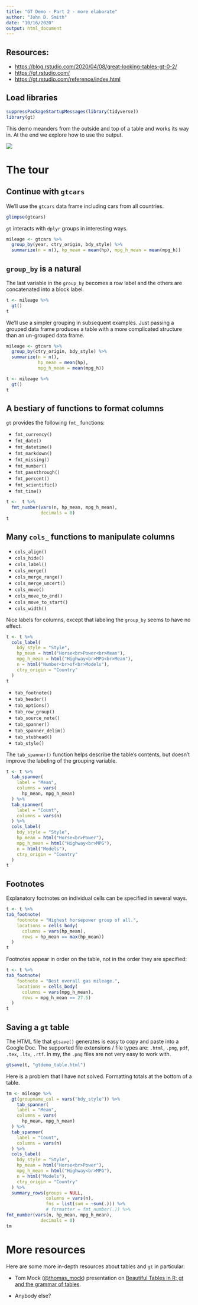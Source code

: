 ```yaml
---
title: "GT Demo - Part 2 - more elaborate"
author: "John D. Smith"
date: "10/16/2020"
output: html_document
---
```


## Resources:

-   <https://blog.rstudio.com/2020/04/08/great-looking-tables-gt-0-2/>
-   <https://gt.rstudio.com/>
-   <https://gt.rstudio.com/reference/index.html>

## Load libraries

```r
suppressPackageStartupMessages(library(tidyverse))
library(gt)
```

This demo meanders from the outside and top of a table and works its way in. At the end we explore how to use the output.

![](img/gt_parts_of_a_table.svg)

# The tour

## Continue with `gtcars`

We'll use the `gtcars` data frame including cars from all countries.

```r
glimpse(gtcars)
```

`gt` interacts with `dplyr` groups in interesting ways.

```r
mileage <- gtcars %>% 
  group_by(year, ctry_origin, bdy_style) %>% 
  summarize(n = n(), hp_mean = mean(hp), mpg_h_mean = mean(mpg_h))
```

## `group_by` is a natural

The last variable in the `group_by` becomes a row label and the others are concatenated into a block label.

```r
t <- mileage %>%
  gt()
t
```

We'll use a simpler grouping in subsequent examples. Just passing a grouped data frame produces a table with a more complicated structure than an un-grouped data frame.

```r
mileage <- gtcars %>%
  group_by(ctry_origin, bdy_style) %>%
  summarize(n = n(),
            hp_mean = mean(hp),
            mpg_h_mean = mean(mpg_h))

t <- mileage %>%
  gt()
t
```

## A bestiary of functions to format columns

`gt` provides the following `fmt_` functions:

-   `fmt_currency()`
-   `fmt_date()`
-   `fmt_datetime()`
-   `fmt_markdown()`
-   `fmt_missing()`
-   `fmt_number()`
-   `fmt_passthrough()`
-   `fmt_percent()`
-   `fmt_scientific()`
-   `fmt_time()`

```r
t <-  t %>%
  fmt_number(vars(n, hp_mean, mpg_h_mean),
             decimals = 0)
t
```

## Many `cols_` functions to manipulate columns

-   `cols_align()`
-   `cols_hide()`
-   `cols_label()`
-   `cols_merge()`
-   `cols_merge_range()`
-   `cols_merge_uncert()`
-   `cols_move()`
-   `cols_move_to_end()`
-   `cols_move_to_start()`
-   `cols_width()`

Nice labels for columns, except that labeling the `group_by` seems to have no effect.

```r
t <- t %>%
  cols_label(
    bdy_style = "Style",
    hp_mean = html("Horse<br>Power<br>Mean"),
    mpg_h_mean = html("Highway<br>MPG<br>Mean"),
    n = html("Number<br>of<br>Models"),
    ctry_origin = "Country"
  )
t

```

-   `tab_footnote()`
-   `tab_header()`
-   `tab_options()`
-   `tab_row_group()`
-   `tab_source_note()`
-   `tab_spanner()`
-   `tab_spanner_delim()`
-   `tab_stubhead()`
-   `tab_style()`

The `tab_spanner()` function helps describe the table's contents, but doesn't improve the labeling of the grouping variable.

```r
t <- t %>% 
  tab_spanner(
    label = "Mean",
    columns = vars(
      hp_mean, mpg_h_mean)
  ) %>% 
  tab_spanner(
    label = "Count",
    columns = vars(n)
  ) %>% 
  cols_label(
    bdy_style = "Style",
    hp_mean = html("Horse<br>Power"),
    mpg_h_mean = html("Highway<br>MPG"),
    n = html("Models"),
    ctry_origin = "Country"
  ) 
t
```

## Footnotes

Explanatory footnotes on individual cells can be specified in several ways.

```r
t <- t %>% 
tab_footnote(
    footnote = "Highest horsepower group of all.",
    locations = cells_body(
      columns = vars(hp_mean),
      rows = hp_mean == max(hp_mean))
  ) 
t
```

Footnotes appear in order on the table, not in the order they are specified:

```r
t <- t %>% 
tab_footnote(
    footnote = "Best overall gas mileage.",
    locations = cells_body(
      columns = vars(mpg_h_mean),
      rows = mpg_h_mean == 27.5)
  ) 
t
```

## Saving a `gt` table

The HTML file that `gtsave()` generates is easy to copy and paste into a Google Doc. The supported file extensions / file types are: `.html`, `.png`, `pdf`, `.tex`, `.ltx`, `.rtf`. In my, the `.png` files are not very easy to work with.

```r
gtsave(t, "gtdemo_table.html")
```

Here is a problem that I have not solved. Formatting totals at the bottom of a table.

```r
tm <- mileage %>% 
  gt(groupname_col = vars("bdy_style")) %>% 
    tab_spanner(
    label = "Mean",
    columns = vars(
      hp_mean, mpg_h_mean)
  ) %>% 
  tab_spanner(
    label = "Count",
    columns = vars(n)
  ) %>% 
  cols_label(
    bdy_style = "Style",
    hp_mean = html("Horse<br>Power"),
    mpg_h_mean = html("Highway<br>MPG"),
    n = html("Models"),
    ctry_origin = "Country"
  ) %>% 
  summary_rows(groups = NULL, 
               columns = vars(n), 
               fns = list(sum = ~sum(.))) %>% 
               # formatter = fmt_number(.)) %>% 
fmt_number(vars(n, hp_mean, mpg_h_mean),
             decimals = 0)
tm
```

# More resources

Here are some more in-depth resources about tables and `gt` in particular:

-   Tom Mock ([\@thomas\_mock](https://twitter.com/thomas_mock)) presentation on [Beautiful Tables in R; gt and the grammar of tables](https://themockup.blog/static/slides/intro-tables.html#1).

-   Anybody else?
